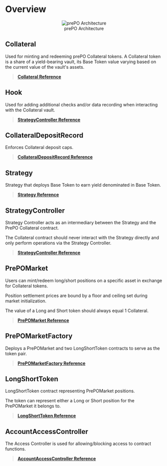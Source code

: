 
# Overview

<center>
  <div style={{'maxWidth': '40rem'}}>
    <figure>
      <img alt="prePO Architecture" src="/img/architecture_diagram.png" />
      <figcaption>prePO Architecture</figcaption>
    </figure>
  </div>
</center>

## Collateral

Used for minting and redeeming prePO Collateral tokens. A 
Collateral token is a share of a yield-bearing vault, its Base Token value 
varying based on the current value of the vault's assets.

> [**Collateral Reference**](/developer/core-contracts/collateral)

## Hook

Used for adding additional checks and/or data recording when 
interacting with the Collateral vault.

> [**StrategyController Reference**](/developer/core-contracts/hook)

## CollateralDepositRecord

Enforces Collateral deposit caps.

> [**CollateralDepositRecord Reference**](/developer/core-contracts/CollateralDepositRecord)

## Strategy

Strategy that deploys Base Token to earn yield denominated in Base 
Token.

> [**Strategy Reference**](/developer/core-contracts/strategy)

## StrategyController

Strategy Controller acts as an intermediary between the Strategy and
the PrePO Collateral contract. 

The Collateral contract should never interact
with the Strategy directly and only perform operations via the 
Strategy Controller.

> [**StrategyController Reference**](/developer/core-contracts/strategycontroller)

## PrePOMarket

Users can mint/redeem long/short positions on a specific asset in 
exchange for Collateral tokens.


Position settlement prices are bound by a floor and ceiling set 
during market initialization. 

The value of a Long and Short token should always equal 1 Collateral.

> [**PrePOMarket Reference**](/developer/core-contracts/prepomarket)

## PrePOMarketFactory

Deploys a PrePOMarket and two LongShortToken contracts to serve as 
the token pair.

> [**PrePOMarketFactory Reference**](/developer/core-contracts/prepomarketfactory)


## LongShortToken

LongShortToken contract representing PrePOMarket positions. 

The token can represent either a Long or Short position for the 
PrePOMarket it belongs to.

> [**LongShortToken Reference**](/developer/core-contracts/longshorttoken)

## AccountAccessController

The Access Controller is used for allowing/blocking access to
contract functions.

> [**AccountAccessController Reference**](/developer/core-contracts/AccountAccessController)
